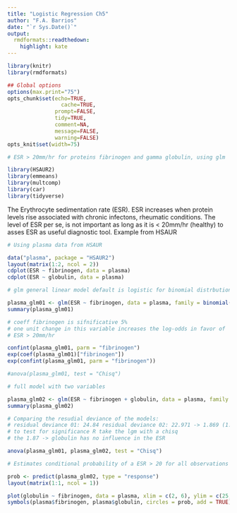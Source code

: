 ```yaml
---
title: "Logistic Regression Ch5"
author: "F.A. Barrios"
date: "`r Sys.Date()`"
output:
  rmdformats::readthedown:
    highlight: kate
---
```



```r
library(knitr)
library(rmdformats)

## Global options
options(max.print="75")
opts_chunk$set(echo=TRUE,
	             cache=TRUE,
               prompt=FALSE,
               tidy=TRUE,
               comment=NA,
               message=FALSE,
               warning=FALSE)
opts_knit$set(width=75)
```


```r
# ESR > 20mm/hr for proteins fibrinogen and gamma globulin, using glm

library(HSAUR2)
library(emmeans)
library(multcomp)
library(car)
library(tidyverse)

```

The Erythrocyte sedimentation rate (ESR). ESR increases when protein levels rise associated with chronic infectons, rheumatic conditions. The level of ESR per se, is not important as long as it is < 20mm/hr (healthy) to asses ESR as useful diagnostic tool. Example from HSAUR

```r
# Using plasma data from HSAUR

data("plasma", package = "HSAUR2")
layout(matrix(1:2, ncol = 2))
cdplot(ESR ~ fibrinogen, data = plasma)
cdplot(ESR ~ globulin, data = plasma)

# glm general linear model default is logistic for binomial distrbution

plasma_glm01 <- glm(ESR ~ fibrinogen, data = plasma, family = binomial())
summary(plasma_glm01)

# coeff fibrinogen is sifnificative 5%
# one unit change in this variable increases the log-odds in favor of
# ESR > 20mm/hr

confint(plasma_glm01, parm = "fibrinogen")
exp(coef(plasma_glm01)["fibrinogen"])
exp(confint(plasma_glm01, parm = "fibrinogen"))

#anova(plasma_glm01, test = "Chisq")

# full model with two variables

plasma_glm02 <- glm(ESR ~ fibrinogen + globulin, data = plasma, family = binomial())
summary(plasma_glm02)

# Comparing the resudial deviance of the models:
# residual deviance 01: 24.84 residual deviance 02: 22.971 -> 1.869 (1.87)
# to test for significance R take the lgm with a chisq
# the 1.87 -> globulin has no influence in the ESR

anova(plasma_glm01, plasma_glm02, test = "Chisq")

# Estimates conditional probability of a ESR > 20 for all observations

prob <- predict(plasma_glm02, type = "response")
layout(matrix(1:1, ncol = 1))

plot(globulin ~ fibrinogen, data = plasma, xlim = c(2, 6), ylim = c(25, 55), pch = ".")
symbols(plasma$fibrinogen, plasma$globulin, circles = prob, add = TRUE)
```

